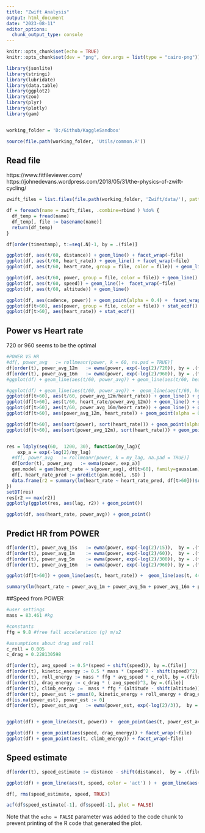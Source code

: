---
title: "Zwift Analysis"
output: html_document
date: "2023-08-11"
editor_options: 
  chunk_output_type: console
---

```{r setup, include=FALSE}
knitr::opts_chunk$set(echo = TRUE)
knitr::opts_chunk$set(dev = "png", dev.args = list(type = "cairo-png"))

library(jsonlite)
library(stringi)
library(lubridate)
library(data.table)
library(ggplot2)
library(zoo)
library(plyr)
library(plotly)
library(gam)


working_folder = 'D:/Github/KaggleSandbox'

source(file.path(working_folder, 'Utils/common.R'))
```

## Read file
https://www.fitfileviewer.com/
https://johnedevans.wordpress.com/2018/05/31/the-physics-of-zwift-cycling/

```{r load_data}

zwift_files = list.files(file.path(working_folder, 'Zwift/data/'), pattern = '*.csv', full.names = TRUE)

df = foreach(name = zwift_files, .combine=rbind ) %do% {
  df_temp = fread(name)
  df_temp[, file := basename(name)]
  return(df_temp)
}

df[order(timestamp), t:=seq(.N)-1, by = .(file)]

ggplot(df, aes(t/60, distance)) + geom_line() + facet_wrap(~file)
ggplot(df, aes(t/60, heart_rate)) + geom_line() + facet_wrap(~file)
ggplot(df, aes(t/60, heart_rate, group = file, color = file)) + geom_line()

ggplot(df, aes(t/60, power, group = file, color = file)) + geom_line()
ggplot(df, aes(t/60, speed)) + geom_line()+  facet_wrap(~file)
ggplot(df, aes(t/60, altitude)) + geom_line()

ggplot(df, aes(cadence, power)) + geom_point(alpha = 0.4) +  facet_wrap(~file)
ggplot(df[t>60], aes(power, group = file, color = file)) + stat_ecdf()
ggplot(df[t>60], aes(heart_rate)) + stat_ecdf()


```


## Power vs Heart rate
720 or 960 seems to be the optimal
```{r power_heart_rate, echo=FALSE}
#POWER VS HR
#df[, power_avg   := rollmeanr(power, k = 60, na.pad = TRUE)]
df[order(t), power_avg_12m   := ewma(power, exp(-log(2)/720)), by = .(file)] #12min
df[order(t), power_avg_16m   := ewma(power, exp(-log(2)/960)), by = .(file)] #16min
#ggplot(df) + geom_line(aes(t/60, power_avg)) + geom_line(aes(t/60, heart_rate), color = 'red', alpha = 0.2)

#ggplot(df) + geom_line(aes(t/60, power_avg)) +  geom_line(aes(t/60, heart_rate))
ggplot(df[t>60], aes(t/60, power_avg_12m/heart_rate)) + geom_line() + geom_smooth(span = 0.5, color = 'red', se = FALSE, method = 'loess')+ facet_wrap(~file)
ggplot(df[t>60], aes(t/60, heart_rate/power_avg_12m)) + geom_line() + geom_smooth(span = 0.5, color = 'red', se = FALSE, method = 'loess')+ facet_wrap(~file)
ggplot(df[t>60], aes(t/60, power_avg_16m/heart_rate)) + geom_line() + geom_smooth(span = 0.5, color = 'red', se = FALSE, method = 'loess')+ facet_wrap(~file)
ggplot(df[t>60], aes(power_avg_12m, heart_rate)) + geom_point(alpha = 0.5) + geom_smooth(span = 0.7, color = 'red', se = FALSE, method = 'loess')+ facet_wrap(~file)

ggplot(df[t>60], aes(sort(power), sort(heart_rate))) + geom_point(alpha = 0.5)+ facet_wrap(~file)
ggplot(df[t>60], aes(sort(power_avg_12m), sort(heart_rate))) + geom_point(alpha = 0.5) + facet_wrap(~file)


res = ldply(seq(60,  1200, 30), function(my_lag){
    exp_a = exp(-log(2)/my_lag)
  #df[, power_avg   := rollmeanr(power, k = my_lag, na.pad = TRUE)]
  df[order(t), power_avg   := ewma(power, exp_a)]
  gam.model = gam(heart_rate ~ s(power_avg), df[t>60], family=gaussian)
  df[, heart_rate_pred := predict(gam.model, .SD) ]
  data.frame(r2 = summary(lm(heart_rate ~ heart_rate_pred, df[t>60]))$r.squared, lag = my_lag, exp_a)
})
setDT(res)
res[r2 == max(r2)]
ggplotly(ggplot(res, aes(lag, r2)) + geom_point())

ggplot(df, aes(heart_rate, power_avg)) + geom_point()
```

## Predict HR from POWER


```{r power_heart_rate_2, echo=FALSE}

df[order(t), power_avg_15s   := ewma(power, exp(-log(2)/15)),  by = .(file)] #12min
df[order(t), power_avg_1m    := ewma(power, exp(-log(2)/60)),  by = .(file)] #12min
df[order(t), power_avg_5m    := ewma(power, exp(-log(2)/300)), by = .(file)] #12min
df[order(t), power_avg_16m   := ewma(power, exp(-log(2)/960)), by = .(file)] #12min

ggplot(df[t>60]) + geom_line(aes(t, heart_rate)) +  geom_line(aes(t, 44.960441 + power_avg_1m*0.151397 + power_avg_5m  *0.107756 + power_avg_16m * 0.125570), color = 'red') + facet_wrap(~file)

summary(lm(heart_rate ~ power_avg_1m + power_avg_5m + power_avg_16m + power_avg_15s, df[t>60]))

```

##Speed from POWER


```{r speed_from_power, echo=FALSE}
#user settings
mass = 83.461 #kg

#constants
ffg = 9.8 #free fall acceleration (g) m/s2

#assumptions about drag and roll
c_roll = 0.005
c_drag = 0.228130598

df[order(t), avg_speed := 0.5*(speed + shift(speed)), by =.(file)]
df[order(t), kinetic_energy := 0.5 * mass * (speed^2 - shift(speed)^2), by =.(file)]
df[order(t), roll_energy := mass * ffg * avg_speed * c_roll, by =.(file)]
df[order(t), drag_energy := c_drag * ( avg_speed)^3, by =.(file)]
df[order(t), climb_energy :=  mass * ffg * (altitude - shift(altitude)),  by =.(file)]
df[order(t), power_est := pmax(0, kinetic_energy + roll_energy + drag_energy + climb_energy)]
df[is.na(power_est), power_est := 0]
df[order(t), power_est_avg   := ewma(power_est, exp(-log(2)/3)),  by = .(file)] 


ggplot(df) + geom_line(aes(t, power)) +  geom_point(aes(t, power_est_avg), color = 'red', alpha = 0.3) + facet_wrap(~file)

ggplot(df) + geom_point(aes(speed, drag_energy)) + facet_wrap(~file)
ggplot(df) + geom_point(aes(t, climb_energy)) + facet_wrap(~file)
```

## Speed estimate

```{r speed, echo=FALSE}

df[order(t), speed_estimate := distance - shift(distance),  by = .(file) ]

ggplot(df) + geom_line(aes(t, speed, color = 'act') ) +  geom_line(aes(t, speed_estimate, color = 'est') ) + facet_wrap(~file)

df[, rms(speed_estimate, speed, TRUE)]

acf(df$speed_estimate[-1], df$speed[-1], plot = FALSE)

```

Note that the `echo = FALSE` parameter was added to the code chunk to prevent printing of the R code that generated the plot.
